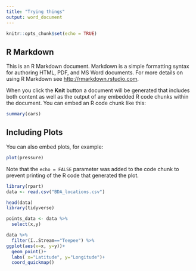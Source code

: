 ```yaml
---
title: "Trying things"
output: word_document
---
```


```r
knitr::opts_chunk$set(echo = TRUE)
```

## R Markdown

This is an R Markdown document. Markdown is a simple formatting syntax for authoring HTML, PDF, and MS Word documents. For more details on using R Markdown see <http://rmarkdown.rstudio.com>.

When you click the **Knit** button a document will be generated that includes both content as well as the output of any embedded R code chunks within the document. You can embed an R code chunk like this:

```r
summary(cars)
```

## Including Plots

You can also embed plots, for example:

```r
plot(pressure)
```

Note that the `echo = FALSE` parameter was added to the code chunk to prevent printing of the R code that generated the plot.

```r

library(rpart)
data <- read.csv("BDA_locations.csv")

head(data)
library(tidyverse)

points_data <- data %>% 
  select(x,y)

data %>%
  filter(ï..Stream=="Teepee") %>%
ggplot(aes(x=x, y=y))+
  geom_point()+
  labs( x="Latitude", y="Longitude")+
  coord_quickmap()
```

